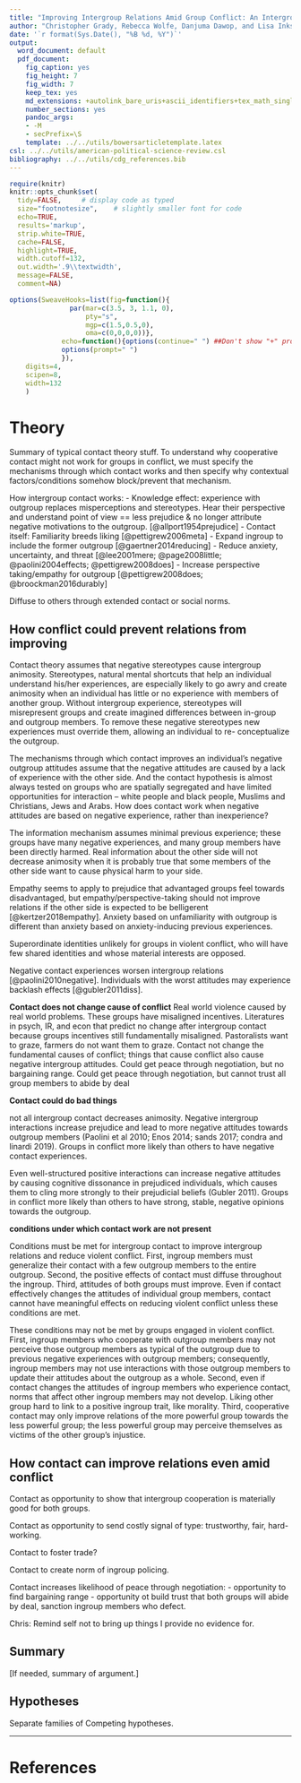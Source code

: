 ```yaml
---
title: "Improving Intergroup Relations Amid Group Conflict: An Intergroup Contact Field Experiment in Nigeria - Theory"
author: "Christopher Grady, Rebecca Wolfe, Danjuma Dawop, and Lisa Inks"
date: '`r format(Sys.Date(), "%B %d, %Y")`'
output:
  word_document: default
  pdf_document:
    fig_caption: yes
    fig_height: 7
    fig_width: 7
    keep_tex: yes
    md_extensions: +autolink_bare_uris+ascii_identifiers+tex_math_single_backslash
    number_sections: yes
    pandoc_args:
    - -M
    - secPrefix=\S
    template: ../../utils/bowersarticletemplate.latex
csl: ../../utils/american-political-science-review.csl
bibliography: ../../utils/cdg_references.bib
---
```


```r
require(knitr)
knitr::opts_chunk$set(
  tidy=FALSE,     # display code as typed
  size="footnotesize",    # slightly smaller font for code
  echo=TRUE,
  results='markup',
  strip.white=TRUE,
  cache=FALSE,
  highlight=TRUE,
  width.cutoff=132,
  out.width='.9\\textwidth',
  message=FALSE,
  comment=NA)

options(SweaveHooks=list(fig=function(){
			   par(mar=c(3.5, 3, 1.1, 0),
			       pty="s",
			       mgp=c(1.5,0.5,0),
			       oma=c(0,0,0,0))},
			 echo=function(){options(continue=" ") ##Don't show "+" prompts,
			 options(prompt=" ")
			 }),
	digits=4,
	scipen=8,
	width=132
	)
```

<!--
Things to fit in: History of conflict -- not imagined disputes. More about perceived deservingness (right now minutely in there as part of psyc phenomena increasing information problems).  More on cognitive dissonance?

Loss aversion: a negotiated deal == give up something, gain something.  We weigh losses more than gains (ross and ward 1995 psych barriers)
-->

# Theory

Summary of typical contact theory stuff.  To understand why cooperative contact might not work for groups in conflict, we must specify the mechanisms through which contact works and then specify why contextual factors/conditions somehow block/prevent that mechanism.

How intergroup contact works:
    - Knowledge effect: experience with outgroup replaces misperceptions and stereotypes.  Hear their perspective and understand point of view == less prejudice & no longer attribute negative motivations to the outgroup. [@allport1954prejudice]
    - Contact itself: Familiarity breeds liking [@pettigrew2006meta]
    - Expand ingroup to include the former outgroup [@gaertner2014reducing]
    - Reduce anxiety, uncertainty, and threat [@lee2001mere; @page2008little; @paolini2004effects; @pettigrew2008does]
    - Increase perspective taking/empathy for outgroup [@pettigrew2008does; @broockman2016durably]

Diffuse to others through extended contact or social norms.


## How conflict could prevent relations from improving

Contact theory assumes that negative stereotypes cause intergroup animosity.  Stereotypes, natural mental shortcuts that help an individual understand his/her experiences, are especially likely to go awry and create animosity when an individual has little or no experience with members of another group. Without intergroup experience, stereotypes will misrepresent groups and create imagined differences between in-group and outgroup members. To remove these negative stereotypes new experiences must override them, allowing an individual to re- conceptualize the outgroup.

The mechanisms through which contact improves an individual's negative outgroup attitudes assume that the negative attitudes are caused by a lack of experience with the other side.  And the contact hypothesis is almost always tested on groups who are spatially segregated and have limited opportunities for interaction -- white people and black people, Muslims and Christians, Jews and Arabs.  How does contact work when negative attitudes are based on negative experience, rather than inexperience?

The information mechanism assumes minimal previous experience; these groups have many negative experiences, and many group members have been directly harmed.  Real information about the other side will not decrease animosity when it is probably true that some members of the other side want to cause physical harm to your side.

Empathy seems to apply to prejudice that advantaged groups feel towards disadvantaged, but empathy/perspective-taking should not improve relations if the other side is expected to be belligerent [@kertzer2018empathy].  Anxiety based on unfamiliarity with outgroup is different than anxiety based on anxiety-inducing previous experiences.  

Superordinate identities unlikely for groups in violent conflict, who will have few shared identities and whose material interests are opposed.  

Negative contact experiences worsen intergroup relations [@paolini2010negative].  Individuals with the worst attitudes may experience backlash effects [@gubler2011diss].

**Contact does not change cause of conflict**
Real world violence caused by real world problems.  These groups have misaligned incentives.  Literatures in psych, IR, and econ that predict no change after intergroup contact because groups incentives still fundamentally misaligned.  Pastoralists want to graze, farmers do not want them to graze.  Contact not change the fundamental causes of conflict; things that cause conflict also cause negative intergroup attitudes.  Could get peace through negotiation, but no bargaining range.  Could get peace through negotiation, but cannot trust all group members to abide by deal

<!--
    - Contact supposed to work through information/dispel stereotypes and update to entire group.  But it is true that some members of the other side want to and have caused physical harm to members of your group.
    - Or empathy, which seems to apply to disadvantaged groups [@brockman] but not groups in conflict.
    - ingroup expansion, which is unlikely for real groups living apart in separate communities.
    - reduced anxiety/threat felt, which is also apply to groups in conflict.  There still exist members of that group who are threatening.

    - Personal history/experience with violence
    - Continuing violence == continuing grievances to blame on other side
-->

**Contact could do bad things**

not all intergroup contact decreases animosity. Negative intergroup interactions increase prejudice and lead to more negative attitudes towards outgroup members (Paolini et al 2010; Enos 2014; sands 2017; condra and linardi 2019).  Groups in conflict more likely than others to have negative contact experiences.

Even well-structured positive interactions can increase negative attitudes by causing cognitive dissonance in prejudiced individuals, which causes them to cling more strongly to their prejudicial beliefs (Gubler 2011).  Groups in conflict more likely than others to have strong, stable, negative opinions towards the outgroup.

**conditions under which contact work are not present**

Conditions must be met for intergroup contact to improve intergroup relations and reduce violent conflict.  First, ingroup members must generalize their contact with a few outgroup members to the entire outgroup.  Second, the positive effects of contact must diffuse throughout the ingroup.  Third, attitudes of both groups must improve.  Even if contact effectively changes the attitudes of individual group members, contact cannot have meaningful effects on reducing violent conflict unless these conditions are met.

These conditions may not be met by groups engaged in violent conflict.  First, ingroup members who cooperate with outgroup members may not perceive those outgroup members as typical of the outgroup due to previous negative experiences with outgroup members; consequently, ingroup members may not use interactions with those outgroup members to update their attitudes about the outgroup as a whole.  Second, even if contact changes the attitudes of ingroup members who experience contact, norms that affect other ingroup members may not develop.  Liking other group hard to link to a positive ingroup trait, like morality.  Third, cooperative contact may only improve relations of the more powerful group towards the less powerful group; the less powerful group may perceive themselves as victims of the other group's injustice.

<!--
Typicality: when interacting with the outgroup makes one atypical, how to generalize?  "Typicality" == outgroup member perceived to be typical of group.  Previous negative experience about group == individuals less likely to believe positive experiences with outgroup member are "typical" and so less likely to update about the outgroup; more likely to have good feelings only about the particular people with whom they interact.  even when positive interactions improve attitudes for the individuals who are interacting, the improved attitudes may not be generalized to the outgroup (Doosje et al 1995).  
-->
<!--
- Reason not to update about whole group, just particular people

-->

<!--
even when positive interactions improve attitudes for the individuals who are interacting, the improved attitudes may not be generalized to the outgroup (Doosje et al 1995).

Some evidence that contact only effects the majority/dominant group.  Because the minority/non-dominant group already has a lot of interaction with dominant?  Because minority actually has things to fear?  Regardless, cooperative contact will not meaningfully reduce violent conflict unless it improves attitudes for both sides of the conflict.
-->

## How contact can improve relations even amid conflict

Contact as opportunity to show that intergroup cooperation is materially good for both groups.

Contact as opportunity to send costly signal of type: trustworthy, fair, hard-working.

Contact to foster trade?

Contact to create norm of ingroup policing.

Contact increases likelihood of peace through negotiation:
    - opportunity to find bargaining range
    - opportunity ot build trust that both groups will abide by deal, sanction ingroup members who defect.

Chris: Remind self not to bring up things I provide no evidence for.


## Summary

[If needed, summary of argument.]

## Hypotheses

Separate families of Competing hypotheses.

<!--

***********

Left out "in the literature" mechanisms through which contact can affect intergroup attitudes.
    - Social norms and extrinsic motivation [@yablon2012we]
    - ingroup policing [@moussa2018overcome; @ditlmann2016can; @fearon1996explaining]
    - mutual interest [@moussa2018overcome.  also realistic group conflict?]
-->


**********
<!--
From old synthesis paper.

## Intergroup Contact Interventions to Improve Intergroup Attitudes and Reduce Conflict
-->
<!--Two ways cooperative contact helps reduce conflict.  (1) Increases trust directly, (2) decreases biased information processing.

Provide opportunities for interaction.  Structure interaction in a way that avoids misperceptions -- incidental contact can make things worse (the @enos2014causal cite and the @forbes1997ethnic cite.  Show that working together is possible.-->
<!--
One prominent approach to improving relations between groups comes from intergroup contact theory [@allport1954prejudice].  Intergroup contact theory hypothesizes that intergroup relations can be improved through interactions in which group members (1) cooperate (2) with equal status (3) to achieve shared goals (4) with the support of elites.[^unCon]

[^unCon]:Important to differentiate structured vs unstructred contact.  Contact under other conditions -- such as incidental contact, intergroup competition, interactions in which one group has power over the other, elite disapproval of intergroup contact -- is unlikely to improve intergroup relations [@enos2014causal; @forbes1997ethnic] hhabyarimana et al 2007; vanhanen 1999.]  This concern is heightened from groups in conflict, whose incidental interactions are likely antagonistic.

Structured intergroup contact improves intergroup relations for several reasons.[^contactMechs]  First, intergroup contact provides an opportunity for groups to learn about each other and update opinions based on personal experience, thereby dispelling stereotypes [@allport1954prejudice]. Groups often build elaborate myths about the evil of the other to justify their feelings of ingroup superiority.  In the context of conflict resolution, the primary barrier to peace is the stereotype that the other group is untrustworthy.  Intergroup contact provides the opportunity to signal trustworthiness and preferences for cooperation to the other group [@kydd2000trust; @rohner2013war] and has been linked with increased trust even in contexts of ongoing conflict [@hewstone2006intergroup].

[^contactMechs]: A full accounting of the mechanisms through which intergroup contact can improve intergroup relations is beyond the scope of this article.  We discuss the mechanisms mostly likely to affect prejudice for groups in active conflict.  For thorough reviews, see @pettigrew2011advances, @pettigrew2008does, or @pettigrew2013groups.]

Second, intergroup contact can change emotional reactions to group members and reduce feelings of threat and anxiety   Feelings of threat and anxiety often arise from fear of the unknown, and feelings of threat and anxiety reduce as familiarity with outgroup members increases [@page2008little; paolini et al 2004; lee 2001].

Third, intergroup contact can show that working together is materially beneficial for both groups.  Intergroup contact often entails reciprocal exchanges like trade, which can provide tangible evidence that both groups are materially better off cooperating than fighting, increasing incentives to reach a bargain and avoid conflict [@rohner2013war].  Intergroup contact to achieve a goal that benefits both groups (1) alleviates material deprivation and (2) associates intergroup cooperation with positive material outcomes.  By cooperating for joint benefit in the present groups can see how cooperative behavior in the future will benefit both groups.
  
Fourth, intergroup contact can reduce the perceived social distance between the groups and even expand the ingroup to include the former outgroup.  Contact can make salient many similarities between the groups, reducing feelings of social distance and even helping to craft a joint identity that encompasses both groups [@gaertner2014reducing].

The effectiveness of intergroup contact has been demonstrated in a variety of contexts and using a variety of methodological approaches [@paluck2017contact; @pettigrew2006meta].  Notably, intergroup contact programs improved relations between white people and black people in the U.S. South Africa, and Norway [@marmaros2006friendships; @burns2015interaction; @finseraas2017does; @carrell2015impact], Jews and Arabs [@yablon2012we; @ditlmann2016can], and Hindus and Muslims in India [@barnhardt2009near].  In Nigeria, a recent study found that intergroup contact between Muslims and Christians decreased discrimination relative to a group that experienced _intragroup_ contact, suggesting that intergroup contact can work by countering the adverse effects of ingroup-only experiences [@scacco2018nigeria].

This leads to our main hypothesis:

  - $\mathbf{H_1a}:$ **Intergroup contact will help.**

But intergroup contact might not change attitudes or reduce conflict.  Group animosity often arises due to the competition for resources that both groups claim or desire [@sherif1958superordinate].  If competition for resources itself causes poor intergroup relations/negative intergroup attitudes, then competition for resources will cause conflict and intergroup contact will have no effect because it doesn't change underlying resource competition.  With or without structured intergroup contact, the groups are still engaged in competition for resources, which breeds conflict [@campbell1965ethno; @Sherif1988robbersCave].

This concern is heightened for groups in active conflict.  Their negative intergroup attitudes come from real conflict, not the type of prejudice that Allport and others theorized about.  Through contact, you might learn that the other group _does_ favor itself.  Contact might show you that the other group _will_ defect on agreements.  Learning about the other side is not going to improve relations if incentives are completely misaligned and the other side _does_ want to harm you.  Additionally, in contexts of ongoing conflict, there may be few norms against prejudice, and possibly group norms that support this particular intergroup prejudice.  If intergroup contact works by activating "norms against prejudice", contact is unlikely to have an effect for groups in conflict.

This leads to our alternative hypothesis:

- $\mathbf{H_1b}:$ **Intergroup contact will not help.**

The effect may also be conditional on group status.  Intergroup contact may only reduce prejudice from high-status group to low-status group.  @ditlmann2016can contact-based intervention did not affect the disadvantaged, minority group.

- $\mathbf{H_1b}:$ **Intergroup contact will improve attitudes of farmers towards pastoralists but not pastoralists towards farmers.**

-->
<!--
********
Contact-based interventions can also assist third-party mediation or intervention.  Helps mediation because the conflicting groups are more likely to update perceptions based on mediated information.  Helps intervention because the groups are still able to commit to agreements without the threat of punishment.

When the contact is group-to-group, trustworthy behavior by the outgroup is immediately known by several ingroup members.


<!--

Paragraph about emotional reactions. Specifically, empathy and threat. Could change emotional reactions to the group, either by increasing feelings of empathy or decreasing feelings of threat.  ^[though in cases of active conflict this might exacerbate rather than solve conflict (information about reduced outgroup threat == higher chance of my group winning).]  Seeing the other side's argument, seeing their motivations. Increase empathy helps interpret information in non-biased way. [Chris: cite literature on empathy making me interpret information about other people more accurately.  Kertzer?]

Paragraph about materal benefit / realistic group conflict theory. Other perspectives focus on the achievement of a joint goal that shows both groups they are _materially_ better off [superordinate goal/RGCT].  The intergroup contact to focus on superordinate goals so the groups can see how intergroup cooperation benefits both sides materially [@sherif1958superordinate].  Sees how _both groups_ have a self-interested incentive to cooperate with peace agreements.  Groups work together to gain more material resources, improves us now, makes me think working together in the _future_ would be good. Realistic Group Conflict Theory -- resource competition causes conflict, and intergroup relations improved when the groups work together to improve material status of both groups.

*******

Could create cognitive dissonance that allows individuals to re-evaluate their beliefs [@gubler].

Can give group members interactions that reduce perceptual biases.  And about perceptual fairness/unbiasedness: we will interpret things you do fairly and we will interpret things we do fairly (i.e. we will not think everything we do is justified and everything you do is unjustified).  

Groups wondering which type the other group is and making decisions based on that perception.  If other group will cooperate, we should cooperate.  If other group defects, we should defect.  Groups can learn how each other will respond to big interactions by how they respond to smaller interactions.  

Ingroup identification does not necessitate outgroup hate [@allport1954prejudice; @brewer1999ingroupOutgroup; @halevy2008group].
--->


<!--Things From Peacebuilding But Not Contact Necessarily-->
<!--
Other components of peacebuilding interventions can 

Create norms against violence, or connect existing norms to the outgroup by humanizing the outgroup.

Could improve dispute resolution and reduce conflict over resources.  Encourage sharing resources _or_ separation of resources.  Mediation training -- help community leaders resolve disputes.

Can give group members the capacity to affect conflict.
-->
<!--
Can encourage ingroup policing [@ditlmann2017addressing; @Fearon1996].  Ingroup policing works because we cannot do things if our community dislikes those things.  Decrease negative affect allows leaders to credibly commit entire group to peace.  Encourage ingroup policing.  
-->
<!--
**Summary paragraph**

Contact-based peacebuilding programs can reduce conflict by focusing on both the immediate economic concerns contributing to conflict (superordinate goals?) and the psychological attitudes contributing to conflict. Bottom-up psychological reconciliation programs should work for the types of conflicts for which international intervention is rarely used and is unlikely to be successful.  Persistent intergroup conflict that plagues many countries.  Low-level conflict before it builds to large-scale conflict.  There are XX conflicts of this type accounting for XX deaths each year.-->
<!--
## Why Peacebuilding Could Fail

Yet peacebuilding generally, and intergroup contact specifically, may not work in contexts of ongoing violence.  Many top-down attempts to solve bargaining problems with a strong external actor (through mediation and intervention) are ineffective while conflict is going on and only effective at maintaining peace once the formal conflict has ended.  Likewise, psychological reconciliation may prevent resumption of conflict but requires conflict to already be resolved [@bar2000intractable].  Active conflict produces many grievances and high prejudice; cognitive dissonance causes backlash for the most prejudiced people [@festinger1962cognitiveDissonance; @gubler2011diss].  Negative contact experiences reinforce negative stereotypes [@paolini2010negative]. Motivated reasoning for attitudes towards others [@klein1992motivated].  If you don't want to like someone, you will find a reason not to.  Many reasons contact may not work in this context.

Intergroup conflict is commitment problem solved by strong third party [@fearon1994ethnic; @powell2006war] and bottom-up programs do not provide a strong third party that can enforce commitments.  Psychological reconciliation is not how we've thought of solving commitment problems between conflicting groups or improving reputations.  Can psych reconciliation improve reputations in contexts of ongoing violence?  

-->
<!--
## Hypotheses

We have several hypotheses about the way that contact-based peacebuilding programs can improve intergroup relations.  We add distinctions demarcating families of hypotheses, and we define a family of hypotheses as the set of hypotheses that would help make one decision or answer one question.  If a set of hypotheses are part of one family we will adjust the p-values within those families following the False Discovery Rate (FDR) method.

- $\mathbf{H_0}:$ **The treatment will increase information about city rates among treatment households vs. control households.** (Confirmatory)
    - The information campaign will increase the amount of information individuals have about the most important citizen-facing services that are under the purview of Zomba City Council, the relationship between city rates and these services, the existence of the ability to make payment through bank transfers, and the existence of a municipal tax forgiveness plan.


- $\mathbf{H_0}:$ **The treatment will increase information about city rates among treatment households vs. control households.** (Confirmatory)
    - The information campaign will increase the amount of information individuals have about the most important citizen-facing services that are under the purview of Zomba City Council, the relationship between city rates and these services, the existence of the ability to make payment through bank transfers, and the existence of a municipal tax forgiveness plan.

  - $\mathbf{H_1}:$ **The treatment will increase the intent to formalize among treatment households vs. control households.** (Confirmatory - Formalization Hypotheses Family)

-->


# References

<!--

# Other Stuff

**Solving Bargaining Problems section**
[chris: formerly had bigger discussions of mediation and intervention.]

[^bargainChange]: Commitment problems occur for many reasons.  A prominent reason is shifts in power between the bargaining groups.  Power between the groups can shift due to factors that affect each group's preferences and capabilities. Internally, one group may grow in power or size, one group may disarm before the other, the groups may have factions that reject the agreement, the groups may change leaders, or group members attitudes may change for other reasons.  Externally, the groups may gain or lose de facto or de jure state support, other external actors may switch allegiances, or some other shock may change each group's power relative to the other [@fearon2004civil; @reed2016bargaining].  Anything that will change group power in the future can cause commitment problems in the present.[chris: maybe I do not need this footnote now.]

"Groups in conflict overcome information and commitment problems in several ways.  

The two principal ways that groups overcome information problems are (i) fighting and (ii) third-party mediation.  Through fighting, the groups directly observe each others capacity and willingness to fight [@smith2003mediation].  Through mediation, the groups receive accurate information about each other from a third-party [@ott1972mediation; @kydd2006can; @beber2012international].

The two principal ways that groups overcome commitment problems are through (i) intervention by strong third parties that add large costs to reneging on agreements, and (ii) reputations for trustworthiness.  Though each group may have an incentive to defect on an agreement after it is made, the groups have less incentive to defect if a strong third party is capable of and willing to punish defection from bargained agreements [@fearon1998commitment; @powell2006war; @doyle2000international].  Likewise, groups have less incentive to defect on agreements if defection affects a group's reputation.  Future bargaining depends on groups trusting each other to abide by agreements, and groups with reputations for defection are unlikely to attract other trustworthy partners or elicit trusting behavior from partners [@ostrom2003trust; @kydd2000trust; @rohner2013war].  With these incentives for cooperation, the groups can bargain in good faith knowing that the other will abide by its word.[^reputation]"

"If we know how to resolve intergroup conflict, why does conflict persist?  Issues of bias prevent mediation from solving information problems.  Issues of capacity and motivation prevent intervention from solving commitment problems, and psychological biases prevent reputations from solving commitment problems.

Mediation and intervention are dogged by two issues of motivation.  First, mediators are often motivated for peace.  This motivation implies that mediators provide information that is biased towards encouraging the groups to negotiate a peace agreement.  For mediators to reduce information problems, groups engaged in bargaining must believe that mediators provide accurate, unbiased information.  Since both groups know that mediators are biased towards peace, mediators do not solve information problems and may not help groups achieve peace [@smith2003mediation; @kydd2006can; @fey2010shuttle].  This same argument prevents mediators who are biased for or against disputants from solving information problems [@kydd2006can].[^mediation]

Second, international actors may lack the motivation to mediate or to intervene into the conflict, even if one group reneges on its agreement.  Intervention is costly and many international actors either cannot credibly commit to intervene into many conflicts or have no interest in intervening into many conflicts [@kydd2006can; @fey2010shuttle; @beber2012international].  This lack of motivation is especially relevant for intergroup conflict between groups within a state.  Most international actors and strong third parties lack an incentive to intervene into intrastate intergroup conflicts, and these disputes tend to take place within states that lack the capacity to compel both sides themselves.  Since intervention is costly, strong third parties have an incentive to intervene only _after_ fighting escalates, so intervention will generally not be used to prevent conflict from escalating or to reduce the persistent, smaller-scale violence that plague many countries.  Where external actors are motivated to intervene, intervention is a short-term peace solution and its effects do not endure with the departure of the external actor [@rohner2013war; @beardsley2008agreement; @weinstein2005autonomous].  Once the external actor leaves, the groups' commitment problem returns: with no one to punish defection, the groups have no reason to trust each other."

[^mediation]: Whether mediation is benefited from biased or unbiased information is still a matter of debate.  Some scholars believe bias improves mediation.  The primary mechanisms proposed are that biased mediators are more likely to have relevant private information [@savun2008information] and that a biased mediator who tells his _favored_ group to compromise will be heeded [@kydd2003side; @svensson2009brings].  We tend to side with @beber2012international, @rauchhaus2006mediation, @crescenzi2011supply, and @kydd2006can and believe that unbiased mediation improves mediation outcomes.  @kydd2006can and @beber2012international provide compelling theoretical arguments: effective mediators must be both unbiased and motivated, but that motivation and bias often overlap.  We are also amenable to the argument of @fey2010shuttle that mediator success actually has less to do with information provision and more with agenda setting, offering carrots/threatening sticks, and serving as a back channel.



In this case, bias for or against one side of the conflict can increase the effectiveness of intervention [@kydd2003side; @regan2002third] because it provides motivation for the international community to intervene in the conflict.

"In many conflicts, the conflicting groups are not united and therefore it is not clear who is involved in bargaining and who the external actor should punish if one side defects."
-->


<!--

**About Reputation**
Commitment problems are problems of trust.  The trust can be through a third party or between the groups directly.

Reputations for trustworthiness are how groups overcome bargaining problems in the absence of formal enforcement mechanisms [@ostrom2000collective; @kydd2000trust, @rohner2013war; @ostrom2003trust].  Mutual trust overcomes bargaining problems because information and commitment problems are both, at their heart, problems of trust.  For information problems, groups do not trust the information they receive from the other side.  For commitment problems, groups do not trust the other side to abide by its agreements.  Cultivating a reputation as a trustworthy partner in previous interactions gives a bargaining partner confidence that you are trustworthy in the present interaction.

<!--
(This also means that the outgroup has less incentive to cooperate with your ingroup because they are less likely to be punished for defecting in a world where reputation is built off of _experienced_ interactions, rather than previous _observed_ interactions. [chris: Scott Page's coursera on overcoming collective action problems cites a model where the more people who can see your interaction the more incentive you have to cooperate.].  Not sure this is relevant.) <!--Mediation can also be good when the groups are likely to say inflammatory things to each other.  Going through a mediator prevents that. chris: don't remember the citation, and this belongs in a diff section. -->


<!--
*******

**Thoughts about trust**

@ostrom2003trust ch.2 discusses how reciprocity, reputation, and trust help overcome selfish behavior that leads to pareto-inferior outcomes;  players achieve self-enforcing equilibria by comitting themselves to punishing noncooperators to deter noncooperation; repeated games & uncertainty about player types increases cooperation; face to face interaction increases cooperation bcuz increases trust, also could add subjective value to payoff structure, gives group ID, reinforces normes, not because players realize optimal strategies and not from non-face-to-face promises.  People seek to improve values they find important.  People use heuristics; people use internal evaluations that add or subtract from objective payoffs (+ for feeling good, - for being a sucker);    ch.12 discusses how trust is minimal in situations where reputations for trust cannot be established.  @hardin2003 ch.3 gaming trust -- concept of mutual trust: trust based on long-term interaction between two parties.  Thick trust: diverse layers of interaction; interactions in one layer influence interactions in another; repeated relationships and 3rd party relationships. @hardin2002trustAndTrustworthiness talks about being trustworthy. @kydd2003 and costly signals of trustworthiness. Trust and Reciprocity 2003 ch.15 - knowledge of the other, repeated interactions, and strong possibility of future interactions predict trustworthy and trusting relationships.-->

<!--
**Thoughts about intergroup prejudice**
@tam2007 intergroup prejudice = less likely to forgive, and forgiveness is a key to intergroup cooperation [@axelrod1980effective].  Prejudiced groups cannot put previous transgressions behind them.  @gutsell2010empathy people do not naturally feel empathy for outgroup members. 

Conflicting groups dehumanize the outgroup, meaning that they do not acknowledge the outgroup as fully human [@haslam2014dehumanization; @leyens2007infra; @opotow1990moral; @bandura1999moral].  Dehumanized groups are deemed unworthy of moral considerations; they do not deserve empathy, compassion, or fair treatment.  Along with not extending morality to outgroup members, ingroups often view of the outgroup themselves as immoral -- a group without values who cannot be trusted due to their innate moral deficiencies [@weisel2015ingroup; @parker2013lessons; @brewer1999ingroupOutgroup, p.435].

Wood's 2000 review of persuasion gave two additional functions of attitudes that apply to intergroup attitudes: self-concept and social adjustment [@wood2000attitude].  Self-concept refers to an individual's identity.  If an individual's identity is strongly related to ingroup superiority, she may not want to have better attitudes about the outgroup.  Social adjustment refers to an individual's desire to obtain social rewards.  If an individual's group opposes the outgroup and sanctions those who do not oppose the outgroup, she also has a strong reason to maintain negative outgroup attitudes.

"Group members tend to ascribe negative traits to outgroups [@tajfel1981groups, @brewer1999ingroupOutgroup], including immorality and dishonesty [@weisel2015ingroup; @parker2013lessons; @levine1972ethnocentrism; @eidelson2003dangerous].  Group members also dehumanize outgroup members and refrain from extending them empathy or forgiveness [@haslam2014dehumanization; @opotow1990moral; @bandura1999moral; @gutsell2010empathy; @tam2007impact]."




***********

# Moved from Intro

When both groups desire some valuable $X$ they must come to an agreement about the division of $X$ based on the existing strategic situation.  In dynamic settings where the strategic situation is unstable, groups cannot credibly commit to abide by their agrements; when the situation changes, one group will have an incentive to renege on the deal.  Bargaining breaks down because both sides know that neither can credibly commit to any bargaining agreement.  In the absence of a bargained solution groups use violence to settle disputes over $X$.  In this view, the solution to intergroup violence is a strong neutral third-party to solve the comittment problem by compelling each side to honor bargaining agreements.  This is an example of institutions constraining behavior.<!--Possibly next paragraph talks about government intervention over land use to compel each side.  But government is weak and unable to compel each sides; and pastoralists view the government as very partial to the farmers. -->
<!--
Intergroup violence is also considered a product of intergroup prejudice and dehumanization ^[cite: humanizing the outgroup stuff, @halperin2011emotional; also cite: tajfel, ].  Chris: argument.  In this view, the solution to intergroup violence is to reduce prejudice and humanize the outgroup; provide superordinate goals that show groups the benefit of working together.  

Even some proponents of the psychological perspective doubt the ability of intergroup contact to reduce violent conflict [@gubler; @saguy2011tension; others.]
-->

<!-- 
Models say intergroup bargaining should work.  Groups should be able to form reputations for trustworthiness.  Groups are not doing so.
Negative affect makes it difficult to develop intergroup trust.
intergroup contact can increase trust even when groups don't like each other.



The story is "Theoretical models of conflict say that groups should be able to solve their problems through bargaining.  When external actors are not present to guarantee bargained agreements, groups use trust.  But it's hard for groups who don't like each other to develop trust.  Cooperative contact can build trust even in these contexts."

The only thing we do not specifically measure is "these groups don't like each other".  I don't think readers will reject the idea that these groups dislike each other.

The lack of effect on intergroup cohesion, which you cited above, is not a problem for this "trust" theory.  No increase on cohesion means the groups are not seeing themselves as more similar.  The trust theory would not say that these groups would see themselves as more similar.

@ichheiser1949misunderstanding: In this monograph supplement certain implicit assumptions which may distort the analysis of human relationships are discussed. Sources of misinterpretations include: (1) a tendency to over-estimate the unity of personality. (2) emphasis in our culture on success and failure, (3) stereotyped classifications, (4) lack of awareness of the limits of insight, and (5) a tendency to overestimate the role of personal and to underestimate the role of situational factors.

@liberman2004name: PD as community game vs wall street game.
@ward1997naive: People assume that they are rational.  We thus assume other rational people will share our views. We assume other people deviate either because (1) they don't have the right information, or (2) they are lazy/stupid, or (3) they are biased.  Biased assimilation of information: Historf and Cantril 1954 about sports fans, and Lord et al 1979 about political issues.  Don't forget Gaines & Kuklinski Same Facts Different Interpretations.  Anyone disagreeing with my side is obviously biased and lacks objectivity.  Vallone et al 1985 Israel-Arab conflict.  Partisans think their own side, and the other side, is more consistent/homogenous.  p.23 Keltner and Robinson 1993 - reducing misperceptions about other's construals/beliefs leads opposite sides to view each other more favorably & encourages search for agreement.  ME: We want to make allies! p. 23-24: egocentrism and naive realism creates barriers to negotiation and dispute resolution.
Difficulty of negotiation: (1) different construal of conflict history and who is to blame/the aggressor, (2) different construal of actions as hostile or defensive, (3) different construals of future gains in strength and trustworthiness of the groups.  Disputants disagree about proposals they give both parties what they need and deserve.  Disagreements about the proposal further heightens enmity and distrust (p.24).  Reactive devaluation: If the other side proposed it, it isn't that great of a deal; we value things we do not have over things we do have.  p.29: perception of self-other similarity can promote conflict resolution.
Chris: overestimate their own strength.
-->

<!-- EKREM STUFF:
Ekrem: "I am a proponent of highlighting how contact can complement our existing tools both by using it when intervention is not possible and also by using it when it is possible to make it work better."
"suppose I succeeded in this intervention and there is no animosity or information problems.  YET these groups still have conflicting incentives.  Third-party intervention can solve that, this intervention did not."
Earlier Ekrem: "(1) it's not clear how mediation could even function when parties to the conflict are not reasonably organized, but instead conflict is communal / dispersed. so here we could lean more heavily on bottoms-up stuff.  (2) in situations where mediation should work, bottoms-up is still good, because one way bottoms-up solves our problems is by removing frictions which sort of prevent rational belief updating and proper learning from data. so bottoms-up should make mediation more likely to be effective."-->

<!--Ekrem: I think you can make this part leaner and meaner by imposing a structure where you say

Animosity increases problems via 2 main channels

1) Via social/psychological mechanisms which increase costs of cooperation and benefits of defection (1a personal, 1b social, 1c constraining leaders)

2) Prevents accurate interpretations of signals. Blocks the pipes (which is the second part) -->

<!--

*******
## stuff about biased perceptions.


 -->
